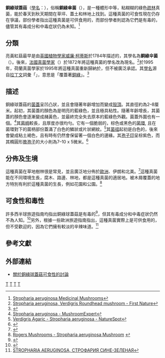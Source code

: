 {{Speciesbox 
| taxon = Stropharia aeruginosa
| image = Stropharia.aeruginosa.-.lindsey.jpg
| image caption = 銅綠球蓋菇
| authority =  ([[威廉·柯蒂斯|Curtis]]) [[呂西安·克萊|Quel.]]
}}
{{mycomorphbox 
| name = 銅綠球蓋菇
| whichGills =  adnate
| capShape = convex
| hymeniumType=gills
| stipeCharacter= bare
| sporePrintColor=brown
| howEdible=poisonous
| howEdible2=edible
}}
'''銅綠球蓋菇'''（[[學名|學名]]：{{lang|en|'''Stropharia aeruginosa'''}}），俗稱'''銅綠傘菌'''（{{lang|en|verdigris agaric}}），是一種體形中等，粘糊糊的綠色[[疏林|疏林]]真菌，能於春天到秋天期間在草坪、蓋土和林地上找到。這種真菌的可食性現在仍存在爭議，部份學者指出這種真菌是可供食用的，而部份學者則認為它們是有毒的，儘管其有毒成分和中毒症狀仍為未知。<ref>[http://healing-mushrooms.net/archives/stropharia-aeruginosa.html Stropharia aeruginosa  Medicinal Mushrooms]</ref>

==分類==
亮黃紅菇最早是由[[英國|英國]][[植物學家|植物學家]][[威廉·柯蒂斯|威廉·柯蒂斯]]於1784年描述的，其學名為'''銅綠伞菌'''（{{lang|en|Agaricus aeruginosus}}）。後來，[[法國|法國]][[真菌學家|真菌學家]]{{link-en|呂西安·克萊|Lucien Quélet}}（{{lang|fr|Lucien Quélet}}）於1872年將這種真菌的學名改為現名。<ref>[http://www.first-nature.com/fungi/stropharia-aeruginosa.php Stropharia aeruginosa, Verdigris Roundhead mushroom - First Nature]</ref>於1995年，荷蘭真菌學家{{link-en|麥克希爾·諾德洛斯|Machiel Noordeloos}}於1995年將這種真菌重新歸納於{{link-en|裸蓋菇屬|Psilocybe}}，但不被廣泛承認。其[[植物學名命名法|學名]]源自[[拉丁文|拉丁文]]詞彙「{{lang|la|aerūgǐnōsa}}」，意思是「覆蓋著[[銅綠|銅綠]]」。<ref name=Haas69>{{cite book | last = Haas |first=Hans | year = 1969 | title = The Young Specialist looks at Fungi |page= 215| publisher = Burke | isbn= 0-222-79409-7|quote=L. ''aeruginosus'' 'covered in copper-rust'}}</ref>

==描述==
銅綠球蓋菇的[[菌蓋|菌蓋]]呈凹凸狀，並且會隨著年齡增加而變成[[殼頂|殼頂]]。其直徑約為2–8厘米。起初，其菌蓋的顏色為是明亮的藍綠色，並且極具粘性。隨著年齡增長，其菌蓋的顏色會逐漸變成赭黃色，並最終完全失去原本的藍綠色外觀。菌蓋外圍也有一個{{link-en|菌伞膜|Universal veil}}。<ref>[http://www.mushroomexpert.com/stropharia_aeruginosa.html Stropharia aeruginosa - MushroomExpert]</ref>其[[菌柄|菌柄]]較長，且厚度亦很均勻。它有一個脆弱的，棕色或黑色的[[菌環|菌環]], 且在菌環對下的菌柄部份蓋滿了白色的鱗狀或片狀網紋。<ref>[http://www.naturespot.org.uk/species/verdigris-agaric Verdigris Agaric - Stropharia aeruginosa - NatureSpot]</ref>其[[菌褶|菌褶]]起初是白色的，後來會變成粘土褐色，且有時有仍然會保留著一個白色的邊緣。其[[孢子印|孢子印]]呈棕紫色，而其橢圓形[[擔孢子|擔孢子]]的大小則為7–10 x 5微米。<ref name=Phillips06>{{cite book | author = Roger Phillips | year = 2006  | title = Mushrooms | publisher = Pan MacMillan |page= 248| isbn = 0-330-44237-6}}</ref>

==分佈及生境==
這種真菌在草地樹林很是常見，並且廣泛地分佈於[[歐洲|歐洲]]、伊朗和北美。<ref name=Asef2010>{{cite book |title=قارچهای سمی ایران (Qarch-ha-ye Sammi-ye Iran) |trans_title=Poisonous mushrooms of Iran |year=2010 |author=Asef Shayan, M.R. |publisher=Iran shenasi |page=214 |isbn=978-964-2725-29-8 |language=fa}}</ref>這種真菌能在不同環境生長，腐木、路邊、林地，都是這種真菌的適居地。被木屑覆蓋的地方特別有利於這種真菌的生長，例如花園和公園。<ref>[http://www.rogersmushrooms.com/gallery/DisplayBlock~bid~6787.asp Rogers Mushrooms - Stropharia aeruginosa Mushroom] {{webarchive|url=https://web.archive.org/web/20131111015404/http://www.rogersmushrooms.com/gallery/DisplayBlock~bid~6787.asp |date=2013-11-11 }}</ref>

==可食性和毒性==
許多西半球旅遊指南均指出銅綠球蓋菇是有毒的<ref name="arora86">{{cite book |last=[[David_Arora|Arora]] |first=David |year=1986|title=Mushrooms demystified: a comprehensive guide to the fleshy fungi |url=https://archive.org/details/mushroomsdemysti00aror_0|edition=2nd ed. |location=Berkeley |publisher=Ten Speed Press |isbn=0-89815-169-4| page= [https://archive.org/details/mushroomsdemysti00aror_0/page/380 380]}}</ref>，但其有毒成分和中毒症狀仍然不為人知。<ref>{{cite book | last = North| first = Pamela | year = 1967 | title = Poisonous Plants and Fungi in colour | publisher = Blandford Press & Pharmacological Society of Great Britain |pages= 111–12}}</ref>另外，根據一些歐洲旅遊指南指出，這種真菌實際上是可供食用的，但不受歡迎的，因為它們擁有較淡的辛辣味道。<ref>[http://www.toadstool.ru/spisok-rodov/stropharia/stropharia-aeruginosa/ STROPHARIA AERUGINOSA, СТРОФАРИЯ СИНЕ-ЗЕЛЕНАЯ]</ref>

==參考文獻==
{{Reflist}}

==外部連結==
{{commons category|Stropharia aeruginosa}}
*[http://www.flickr.com/photos/od0man/6384078909/ 關於銅綠球蓋菇可食性的討論]
{{Taxonbar|from=Q1552361}}

[[Category:欧洲真菌|T]]
[[Category:北美洲真菌|T]]
[[Category:球盖菇属|T]]
[[Category:亞洲真菌|T]]